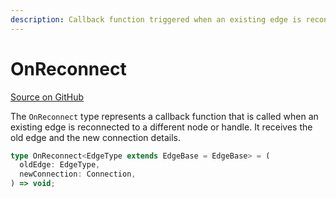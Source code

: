 ```yaml
---
description: Callback function triggered when an existing edge is reconnected to a different node or handle.
---
```


# OnReconnect

[Source on GitHub](https://github.com/xyflow/xyflow/blob/main/packages/system/src/types/general.ts#L83)

The `OnReconnect` type represents a callback function that is called when an existing edge is reconnected to a different node or handle. It receives the old edge and the new connection details.

```ts
type OnReconnect<EdgeType extends EdgeBase = EdgeBase> = (
  oldEdge: EdgeType,
  newConnection: Connection,
) => void;
```

<APIDocs typeName="OnReconnect" packageName="system" />
